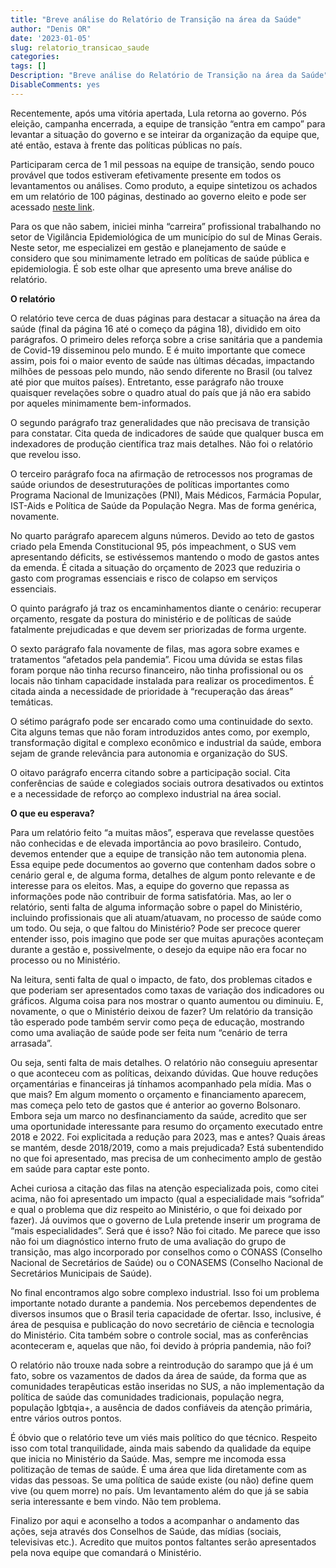 ```yaml
---
title: "Breve análise do Relatório de Transição na área da Saúde"
author: "Denis OR"
date: '2023-01-05'
slug: relatorio_transicao_saude
categories:
tags: []
Description: "Breve análise do Relatório de Transição na área da Saúde"
DisableComments: yes
---
```


Recentemente, após uma vitória apertada, Lula retorna ao governo. Pós eleição, campanha encerrada, a equipe de transição "entra em campo" para levantar a situação do governo e se inteirar da organização da equipe que, até então, estava à frente das políticas públicas no país.

Participaram cerca de 1 mil pessoas na equipe de transição, sendo pouco provável que todos estiveram efetivamente presente em todos os levantamentos ou análises. Como produto, a equipe sintetizou os achados em um relatório de 100 páginas, destinado ao governo eleito e pode ser acessado [neste link](https://pt.org.br/wp-content/uploads/2022/12/relatorio-final-da-transicao-de-governo-vf-22-02-22.pdf).

Para os que não sabem, iniciei minha "carreira" profissional trabalhando no setor de Vigilância Epidemiológica de um município do sul de Minas Gerais. Neste setor, me especializei em gestão e planejamento de saúde e considero que sou minimamente letrado em políticas de saúde pública e epidemiologia. É sob este olhar que apresento uma breve análise do relatório.

**O relatório**

O relatório teve cerca de duas páginas para destacar a situação na área da saúde (final da página 16 até o começo da página 18), dividido em oito parágrafos. O primeiro deles reforça sobre a crise sanitária que a pandemia de Covid-19 disseminou pelo mundo. E é muito importante que comece assim, pois foi o maior evento de saúde nas últimas décadas, impactando milhões de pessoas pelo mundo, não sendo diferente no Brasil (ou talvez até pior que muitos países). Entretanto, esse parágrafo não trouxe quaisquer revelações sobre o quadro atual do país que já não era sabido por aqueles minimamente bem-informados.

O segundo parágrafo traz generalidades que não precisava de transição para constatar. Cita queda de indicadores de saúde que qualquer busca em indexadores de produção científica traz mais detalhes. Não foi o relatório que revelou isso.

O terceiro parágrafo foca na afirmação de retrocessos nos programas de saúde oriundos de desestruturações de políticas importantes como Programa Nacional de Imunizações (PNI), Mais Médicos, Farmácia Popular, IST-Aids e Política de Saúde da População Negra. Mas de forma genérica, novamente.

No quarto parágrafo aparecem alguns números. Devido ao teto de gastos criado pela Emenda Constitucional 95, pós impeachment, o SUS vem apresentando déficits, se estivéssemos mantendo o modo de gastos antes da emenda. É citada a situação do orçamento de 2023 que reduziria o gasto com programas essenciais e risco de colapso em serviços essenciais.

O quinto parágrafo já traz os encaminhamentos diante o cenário: recuperar orçamento, resgate da postura do ministério e de políticas de saúde fatalmente prejudicadas e que devem ser priorizadas de forma urgente.

O sexto parágrafo fala novamente de filas, mas agora sobre exames e tratamentos "afetados pela pandemia". Ficou uma dúvida se estas filas foram porque não tinha recurso financeiro, não tinha profissional ou os locais não tinham capacidade instalada para realizar os procedimentos. É citada ainda a necessidade de prioridade à "recuperação das áreas" temáticas.

O sétimo parágrafo pode ser encarado como uma continuidade do sexto. Cita alguns temas que não foram introduzidos antes como, por exemplo, transformação digital e complexo econômico e industrial da saúde, embora sejam de grande relevância para autonomia e organização do SUS.

O oitavo parágrafo encerra citando sobre a participação social. Cita conferências de saúde e colegiados sociais outrora desativados ou extintos e a necessidade de reforço ao complexo industrial na área social.

**O que eu esperava?**

Para um relatório feito "a muitas mãos", esperava que revelasse questões não conhecidas e de elevada importância ao povo brasileiro. Contudo, devemos entender que a equipe de transição não tem autonomia plena. Essa equipe pede documentos ao governo que contenham dados sobre o cenário geral e, de alguma forma, detalhes de algum ponto relevante e de interesse para os eleitos. Mas, a equipe do governo que repassa as informações pode não contribuir de forma satisfatória. Mas, ao ler o relatório, senti falta de alguma informação sobre o papel do Ministério, incluindo profissionais que ali atuam/atuavam, no processo de saúde como um todo. Ou seja, o que faltou do Ministério? Pode ser precoce querer entender isso, pois imagino que pode ser que muitas apurações aconteçam durante a gestão e, possivelmente, o desejo da equipe não era focar no processo ou no Ministério.

Na leitura, senti falta de qual o impacto, de fato, dos problemas citados e que poderiam ser apresentados como taxas de variação dos indicadores ou gráficos. Alguma coisa para nos mostrar o quanto aumentou ou diminuiu. E, novamente, o que o Ministério deixou de fazer? Um relatório da transição tão esperado pode também servir como peça de educação, mostrando como uma avaliação de saúde pode ser feita num "cenário de terra arrasada".

Ou seja, senti falta de mais detalhes. O relatório não conseguiu apresentar o que aconteceu com as políticas, deixando dúvidas. Que houve reduções orçamentárias e financeiras já tínhamos acompanhado pela mídia. Mas o que mais? Em algum momento o orçamento e financiamento aparecem, mas começa pelo teto de gastos que é anterior ao governo Bolsonaro. Embora seja um marco no desfinanciamento da saúde, acredito que ser uma oportunidade interessante para resumo do orçamento executado entre 2018 e 2022. Foi explicitada a redução para 2023, mas e antes? Quais áreas se mantém, desde 2018/2019, como a mais prejudicada? Está subentendido no que foi apresentado, mas precisa de um conhecimento amplo de gestão em saúde para captar este ponto.

Achei curiosa a citação das filas na atenção especializada pois, como citei acima, não foi apresentado um impacto (qual a especialidade mais "sofrida" e qual o problema que diz respeito ao Ministério, o que foi deixado por fazer). Já ouvimos que o governo de Lula pretende inserir um programa de "mais especialidades". Será que é isso? Não foi citado. Me parece que isso não foi um diagnóstico interno fruto de uma avaliação do grupo de transição, mas algo incorporado por conselhos como o CONASS (Conselho Nacional de Secretários de Saúde) ou o CONASEMS (Conselho Nacional de Secretários Municipais de Saúde).

No final encontramos algo sobre complexo industrial. Isso foi um problema importante notado durante a pandemia. Nos percebemos dependentes de diversos insumos que o Brasil teria capacidade de ofertar. Isso, inclusive, é área de pesquisa e publicação do novo secretário de ciência e tecnologia do Ministério. Cita também sobre o controle social, mas as conferências aconteceram e, aquelas que não, foi devido à própria pandemia, não foi?

O relatório não trouxe nada sobre a reintrodução do sarampo que já é um fato, sobre os vazamentos de dados da área de saúde, da forma que as comunidades terapêuticas estão inseridas no SUS, a não implementação da política de saúde das comunidades tradicionais, população negra, população lgbtqia+, a ausência de dados confiáveis da atenção primária, entre vários outros pontos.

É óbvio que o relatório teve um viés mais político do que técnico. Respeito isso com total tranquilidade, ainda mais sabendo da qualidade da equipe que inicia no Ministério da Saúde. Mas, sempre me incomoda essa politização de temas de saúde. É uma área que lida diretamente com as vidas das pessoas. Se uma política de saúde existe (ou não) define quem vive (ou quem morre) no país. Um levantamento além do que já se sabia seria interessante e bem vindo. Não tem problema.

Finalizo por aqui e aconselho a todos a acompanhar o andamento das ações, seja através dos Conselhos de Saúde, das mídias (sociais, televisivas etc.). Acredito que muitos pontos faltantes serão apresentados pela nova equipe que comandará o Ministério.
